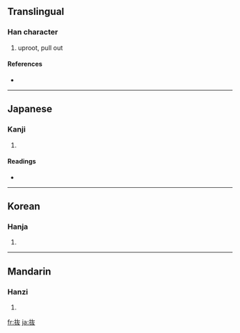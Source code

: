 {{see|拔}}
==Translingual==

===Han character===
{{Han char|rn=64|rad=手|as=04|sn=7|four=|canj=手大水 (QKE), X手大水 (XQKE)|ids=⿰[[扌]][[友]]}}

# uproot, pull out

====References====
* {{Han ref|kx=0422.121|dkj=11901|dj=0770.080|hdz=31834.091|uh=629C|ud=25244}}

----

==Japanese==

===Kanji===
{{ja-kanji|grade=c|rs=手04}}

# {{defn|Japanese}}

====Readings====
* {{ja-readings|on=[[ばつ]] (batsu), [[はつ]] (hatsu)|kun=[[ぬく]] (nuku)}}

----

==Korean==

===Hanja===
{{ko-hanja|hangeul=[[발]], [[패]]|eumhun=|rv=bal, pae|mr=pal, p'ae|y=pal, phay}}

# {{defn|Korean}}

----

==Mandarin==

===Hanzi===
{{cmn-hanzi|pin=[[bá]] ([[ba2]])|wg=pa<sup>2</sup>}}

# {{defn|Mandarin}}

[[fr:抜]]
[[ja:抜]]
